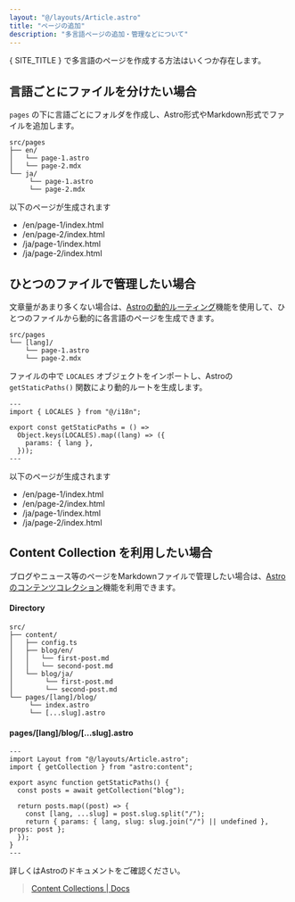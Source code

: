 ```yaml
---
layout: "@/layouts/Article.astro"
title: "ページの追加"
description: "多言語ページの追加・管理などについて"
---
```


<PageHeadline title={frontmatter.title} />

{ SITE_TITLE } で多言語のページを作成する方法はいくつか存在します。


## 言語ごとにファイルを分けたい場合

`pages` の下に言語ごとにフォルダを作成し、Astro形式やMarkdown形式でファイルを追加します。

```text
src/pages
├── en/
│   └── page-1.astro
│   └── page-2.mdx
└── ja/
     └── page-1.astro
     └── page-2.mdx
```

以下のページが生成されます

* /en/page-1/index.html
* /en/page-2/index.html
* /ja/page-1/index.html
* /ja/page-2/index.html


## ひとつのファイルで管理したい場合

文章量があまり多くない場合は、[Astroの動的ルーティング](https://docs.astro.build/en/guides/routing/#dynamic-routes)機能を使用して、ひとつのファイルから動的に各言語のページを生成できます。

```text
src/pages
└── [lang]/
    └── page-1.astro
    └── page-2.mdx
```

ファイルの中で `LOCALES` オブジェクトをインポートし、Astroの `getStaticPaths()` 関数により動的ルートを生成します。

```astro
---
import { LOCALES } from "@/i18n";

export const getStaticPaths = () =>
  Object.keys(LOCALES).map((lang) => ({
    params: { lang },
  }));
---
```

以下のページが生成されます

* /en/page-1/index.html
* /en/page-2/index.html
* /ja/page-1/index.html
* /ja/page-2/index.html

## Content Collection を利用したい場合

ブログやニュース等のページをMarkdownファイルで管理したい場合は、[Astroのコンテンツコレクション]()機能を利用できます。

#### Directory

```text
src/
├── content/
│   ├── config.ts
│   ├── blog/en/
│   │   └── first-post.md
│   │   └── second-post.md
│   └── blog/ja/
│        └── first-post.md
│        └── second-post.md
└── pages/[lang]/blog/
     └── index.astro
     └── [...slug].astro
```

#### pages/[lang]/blog/[...slug].astro

```astro
---
import Layout from "@/layouts/Article.astro";
import { getCollection } from "astro:content";

export async function getStaticPaths() {
  const posts = await getCollection("blog");

  return posts.map((post) => {
    const [lang, ...slug] = post.slug.split("/");
    return { params: { lang, slug: slug.join("/") || undefined }, props: post };
  });
}
---
```


詳しくはAstroのドキュメントをご確認ください。

> [Content Collections | Docs](https://docs.astro.build/en/guides/content-collections/)
